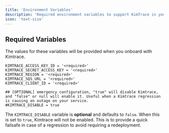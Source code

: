 ```yaml
---
title: 'Environment Variables'
description: 'Required environment variables to support KimTrace in your application'
icon: 'text-size'
---
```


## Required Variables

The values for these variables will be provided when you onboard with Kimtrace.
```
KIMTRACE_ACCESS_KEY_ID = '<required>'
KIMTRACE_SECRET_ACCESS_KEY = '<required>'
KIMTRACE_REGION = '<required>'
KIMTRACE_SQS_URL = '<required>'
KIMTRACE_CLIENT_ID = '<required>'

## [OPTIONAL] emergency configuration, "true" will disable Kimtrace, and "false" or null will enable it. Useful when a Kimtrace regression is causing an outage on your service. 
#KIMTRACE_DISABLE = true
```

The `KIMTRACE_DISABLE` variable is **optional** and defaults to `false`. When this is set to `true`, Kimtrace will not be enabled. This is to provide a quick failsafe in case of a regression to avoid requiring a redeployment.
